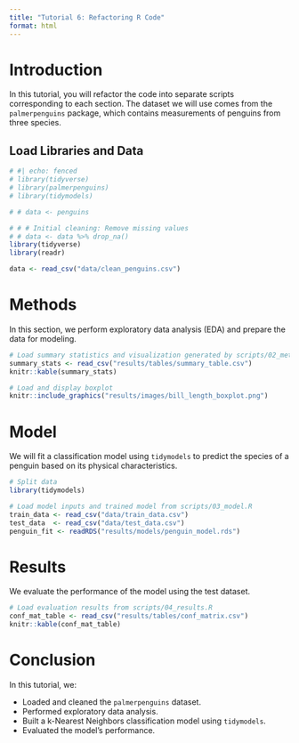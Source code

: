 ```yaml
---
title: "Tutorial 6: Refactoring R Code"
format: html
---
```


# Introduction

In this tutorial, you will refactor the code into separate scripts corresponding to each section. The dataset we will use comes from the `palmerpenguins` package, which contains measurements of penguins from three species.

## Load Libraries and Data

```r
# #| echo: fenced
# library(tidyverse)
# library(palmerpenguins)
# library(tidymodels)

# # data <- penguins

# # # Initial cleaning: Remove missing values
# # data <- data %>% drop_na()
library(tidyverse)
library(readr)

data <- read_csv("data/clean_penguins.csv")
```

# Methods

In this section, we perform exploratory data analysis (EDA) and prepare the data for modeling.

```r
# Load summary statistics and visualization generated by scripts/02_methods.R
summary_stats <- read_csv("results/tables/summary_table.csv")
knitr::kable(summary_stats)

# Load and display boxplot
knitr::include_graphics("results/images/bill_length_boxplot.png")

```

# Model

We will fit a classification model using `tidymodels` to predict the species of a penguin based on its physical characteristics.

```r
# Split data
library(tidymodels)

# Load model inputs and trained model from scripts/03_model.R
train_data <- read_csv("data/train_data.csv")
test_data  <- read_csv("data/test_data.csv")
penguin_fit <- readRDS("results/models/penguin_model.rds")
```

# Results

We evaluate the performance of the model using the test dataset.

```r
# Load evaluation results from scripts/04_results.R
conf_mat_table <- read_csv("results/tables/conf_matrix.csv")
knitr::kable(conf_mat_table)
```

# Conclusion

In this tutorial, we:

- Loaded and cleaned the `palmerpenguins` dataset.
- Performed exploratory data analysis.
- Built a k-Nearest Neighbors classification model using `tidymodels`.
- Evaluated the model's performance.